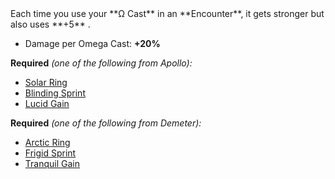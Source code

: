 
<Boon>
Each time you use your **Ω Cast** in an **Encounter**, it gets stronger but also uses **+5** <IconMagick />.

- Damage per Omega Cast: **+20%**

</Boon>

**Required** _(one of the following from Apollo):_

- [Solar Ring](/boons/apollo#solar-ring)
- [Blinding Sprint](/boons/apollo#blinding-sprint)
- [Lucid Gain](/boons/apollo#lucid-gain)

**Required** _(one of the following from Demeter):_

- [Arctic Ring](/boons/demeter#arctic-ring)
- [Frigid Sprint](/boons/demeter#frigid-sprint)
- [Tranquil Gain](/boons/demeter#tranquil-gain)
